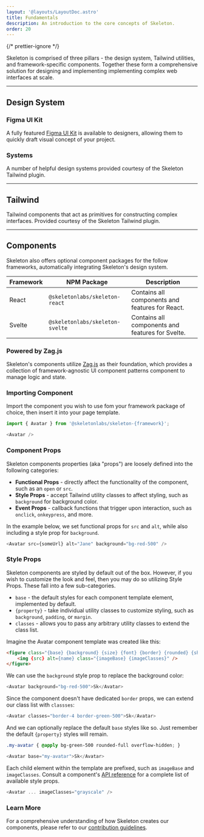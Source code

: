 ```yaml
---
layout: '@layouts/LayoutDoc.astro'
title: Fundamentals
description: An introduction to the core concepts of Skeleton.
order: 20
---
```



{/* prettier-ignore */}
<p class="type-scale-5"> Skeleton is comprised of three pillars - the design system, Tailwind utilities, and framework-specific components.
	Together these form a comprehensive solution for designing and implementing implementing complex web interfaces at scale.</p>

---

## Design System

### Figma UI Kit

A fully featured [Figma UI Kit](/docs/get-started/figma) is available to designers, allowing them to quickly draft visual concept of your project.

### Systems

A number of helpful design systems provided courtesy of the Skeleton Tailwind plugin.

<NavGrid collection="docs" path="design/" classes="md:grid-cols-2" />

---

## Tailwind

Tailwind components that act as primitives for constructing complex interfaces. Provided courtesy of the Skeleton Tailwind plugin.

<NavGrid collection="docs" path="tailwind/" classes="md:grid-cols-2" />

---

## Components

Skeleton also offers optional component packages for the follow frameworks, automatically integrating Skeleton's design system.

| Framework | NPM Package                     | Description                                      |
| --------- | ------------------------------- | ------------------------------------------------ |
| React     | `@skeletonlabs/skeleton-react`  | Contains all components and features for React.  |
| Svelte    | `@skeletonlabs/skeleton-svelte` | Contains all components and features for Svelte. |

### Powered by Zag.js

Skeleton's components utilize [Zag.js](https://zagjs.com/) as their foundation, which provides a collection of framework-agnostic UI component patterns component to manage logic and state.

### Importing Component

Import the component you wish to use fom your framework package of choice, then insert it into your page template.

```ts
import { Avatar } from '@skeletonlabs/skeleton-{framework}';
```
```ts
<Avatar />
```

### Component Props

Skeleton components properties (aka "props") are loosely defined into the following categories:

- **Functional Props** - directly affect the functionality of the component, such as an `open` or `src`.
- **Style Props** - accept Tailwind utility classes to affect styling, such as `background` for background color.
- **Event Props** - callback functions that trigger upon interaction, such as `onclick`, `onkeypress`, and more.

In the example below, we set functional props for `src` and `alt`, while also including a style prop for `background`.

```ts
<Avatar src={someUrl} alt="Jane" background="bg-red-500" />
```

### Style Props

Skeleton components are styled by default out of the box. However, if you wish to customize the look and feel, then you may do so utilizing Style Props. These fall into a few sub-categories.

- `base` - the default styles for each component template element, implemented by default.
- `{property}` - take individual utility classes to customize styling, such as `background`, `padding`, or `margin`.
- `classes` - allows you to pass any arbitrary utility classes to extend the class list.

Imagine the Avatar component template was created like this:

```html
<figure class="{base} {background} {size} {font} {border} {rounded} {shadow} {classes}">
	<img {src} alt={name} class="{imageBase} {imageClasses}" />
</figure>
```

We can use the `background` style prop to replace the background color:

```ts
<Avatar background="bg-red-500">Sk</Avatar>
```

Since the component doesn't have dedicated `border` props, we can extend our class list with `classses`:

```ts
<Avatar classes="border-4 border-green-500">Sk</Avatar>
```

And we can optionally replace the default `base` styles like so. Just remember the default `{property}` styles will remain.

```css
.my-avatar { @apply bg-green-500 rounded-full overflow-hidden; }
```
```ts
<Avatar base="my-avatar">Sk</Avatar>
```

Each child element within the template are prefixed, such as `imageBase` and `imageClasses`. Consult a component's [API reference](/docs/components/accordion/react#api-reference) for a complete list of available style props.

```ts
<Avatar ... imageClasses="grayscale" />
```

### Learn More

For a comprehensive understanding of how Skeleton creates our components, please refer to our [contribution guidelines](/docs/resources/contribute/components).
